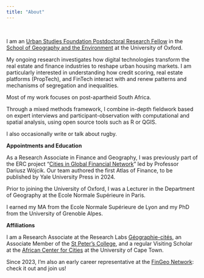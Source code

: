 ---
title: "About"
---

<br>

I am an [Urban Studies Foundation Postdoctoral Research Fellow](https://www.urbanstudiesfoundation.org/) in the [School of Geography and the Environment](https://www.geog.ox.ac.uk/staff/jmigozzi.html) at the University of Oxford.

My ongoing research investigates how digital technologies transform the real estate and finance industries to reshape urban housing markets. I am particularly interested in understanding how credit scoring, real estate platforms (PropTech), and FinTech interact with and renew patterns and mechanisms of segregation and inequalities.

Most of my work focuses on post-apartheid South Africa.

Through a mixed methods framework, I combine in-depth fieldwork based on expert interviews and participant-observation with computational and spatial analysis, using open source tools such as R or QGIS.

I also occasionally write or talk about rugby.


**Appointments and Education**

As a Research Associate in Finance and Geography, I was previously part of the ERC project "[Cities in Global Financial Network](https://www.citynet21.org/)" led by Professor Dariusz Wójcik. Our team authored the first Atlas of Finance, to be published by Yale University Press in 2024.

Prior to joining the University of Oxford, I was a Lecturer in the Department of Geography at the Ecole Normale Supérieure in Paris.

I earned my MA from the Ecole Normale Supérieure de Lyon and my PhD from the University of Grenoble Alpes.

**Affiliations**

I am a Research Associate at the Research Labs [Géographie-cités](https://geographie-cites.cnrs.fr/en/geographie-cites/), an Associate Member of the [St Peter's College](https://www.spc.ox.ac.uk/), and a regular Visiting Scholar at the [African Center for Cities](https://www.africancentreforcities.net/) at the University of Cape Town.

Since 2023, I'm also an early career representative at the [FinGeo Network](https://www.fingeo.net/): check it out and join us!

